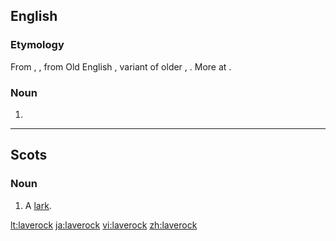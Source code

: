 ==English==

===Etymology===
From {{etyl|enm|en}} {{term|laveroc|lang=enm}}, {{term|laverke|lang=enm}}, from Old English {{term/t|ang|lāferce}}, variant of older {{term/t|ang|lāwerce}}, {{term|laewerce|lǣwerce|lang=ang}}. More at {{l|en|lark}}.

===Noun===
{{en-noun}}

# {{alternative form of|lark}}

----

==Scots==

===Noun===
{{sco-noun}}

# A [[lark]].

[[lt:laverock]]
[[ja:laverock]]
[[vi:laverock]]
[[zh:laverock]]